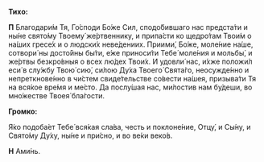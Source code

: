 **Тиxо:**

**П** Благодари́м Тя, Го́споди Бо́же Сил, сподо́бившаго нас предста́ти и ны́не свято́му Твоему́ же́ртвеннику, и припа́сти ко щедро́там Твои́м о на́ших гресе́х и о людски́х неве́дениих. Приими́, Бо́же, моле́ние на́ше, сотвори́ ны досто́йны бы́ти, е́же приноси́ти Тебе́ моле́ния и мольбы́, и же́ртвы безкро́вныя о всех лю́дех Твои́х. И удовли́ нас, и́хже положи́л еси́ в слу́жбу Твою́ сию́, си́лою Ду́ха Твоего́ Свята́го, неосужде́нно и непреткнове́нно в чи́стем свиде́тельстве со́вести на́шея, призыва́ти Тя на вся́кое вре́мя и ме́сто. Да послу́шая нас, ми́лостив нам бу́деши, во мно́жестве Твоея́ бла́гости.

**Громко:**

Я́ко подоба́ет Тебе́ вся́кая сла́ва, честь и поклоне́ние, Отцу́, и Сы́ну, и Свято́му Ду́ху, ны́не и при́сно, и во ве́ки веко́в.

**Н** Ами́нь.
